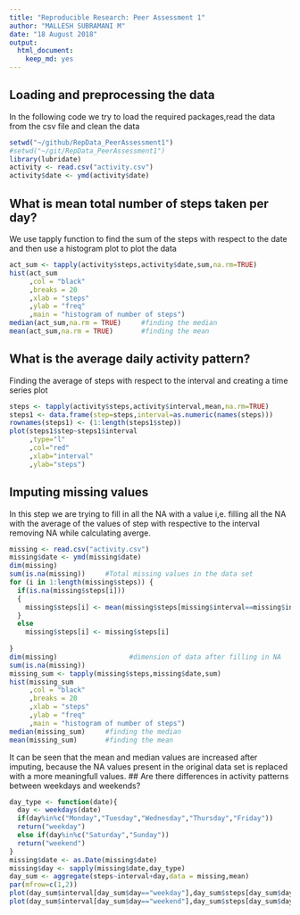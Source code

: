 ```yaml
---
title: "Reproducible Research: Peer Assessment 1"
author: "MALLESH SUBRAMANI M"
date: "18 August 2018"
output: 
  html_document: 
    keep_md: yes
---
```

## Loading and preprocessing the data
In the following code we try to load the required packages,read the data from the csv file and clean the data
```r
setwd("~/github/RepData_PeerAssessment1")
#setwd("~/git/RepData_PeerAssessment1")
library(lubridate)
activity <- read.csv("activity.csv")
activity$date <- ymd(activity$date)
```

## What is mean total number of steps taken per day?
We use tapply function to find the sum of the steps with respect to the date and then use a histogram plot to plot the data

```r
act_sum <- tapply(activity$steps,activity$date,sum,na.rm=TRUE)
hist(act_sum
     ,col = "black"
     ,breaks = 20
     ,xlab = "steps"
     ,ylab = "freq"
     ,main = "histogram of number of steps")
median(act_sum,na.rm = TRUE)     #finding the median 
mean(act_sum,na.rm = TRUE)       #finding the mean

```


## What is the average daily activity pattern?
Finding the average of steps with respect to the interval and creating a time series plot
```r
steps <- tapply(activity$steps,activity$interval,mean,na.rm=TRUE)
steps1 <- data.frame(step=steps,interval=as.numeric(names(steps)))
rownames(steps1) <- (1:length(steps1$step))
plot(steps1$step~steps1$interval
     ,type="l"
     ,col="red"
     ,xlab="interval"
     ,ylab="steps")
```

## Imputing missing values
In this step we are trying to fill in all the NA with a value i,e. filling all the NA with the average of the values of step with respective to the interval removing NA while calculating averge.
```r
missing <- read.csv("activity.csv")
missing$date <- ymd(missing$date)
dim(missing)
sum(is.na(missing))     #Total missing values in the data set
for (i in 1:length(missing$steps)) {
  if(is.na(missing$steps[i]))
  {
    missing$steps[i] <- mean(missing$steps[missing$interval==missing$interval[i]],na.rm = TRUE)
  }
  else
    missing$steps[i] <- missing$steps[i]
  
}
dim(missing)                  #dimension of data after filling in NA
sum(is.na(missing))
missing_sum <- tapply(missing$steps,missing$date,sum)
hist(missing_sum
     ,col = "black"
     ,breaks = 20
     ,xlab = "steps"
     ,ylab = "freq"
     ,main = "histogram of number of steps")
median(missing_sum)     #finding the median 
mean(missing_sum)       #finding the mean
```
It can be seen that the mean and median values are increased after imputing, because the NA values present in the original data set is replaced with a more meaningfull values.
## Are there differences in activity patterns between weekdays and weekends?
```r
day_type <- function(date){
  day <- weekdays(date)
  if(day%in%c("Monday","Tuesday","Wednesday","Thursday","Friday"))
  return("weekday")
  else if(day%in%c("Saturday","Sunday"))
  return("weekend")
}
missing$date <- as.Date(missing$date)
missing$day <- sapply(missing$date,day_type)
day_sum <- aggregate(steps~interval+day,data = missing,mean)
par(mfrow=c(1,2))
plot(day_sum$interval[day_sum$day=="weekday"],day_sum$steps[day_sum$day=="weekday"],type = "l",col="red",main = "weekday",xlab = "5-min interval",ylab = "number of steps")
plot(day_sum$interval[day_sum$day=="weekend"],day_sum$steps[day_sum$day=="weekend"],type = "l",col="red",main = "weekend",xlab = "5-min interval",ylab = "number of steps",ylim = c(0,200))
```